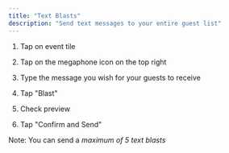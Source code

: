 ```yaml
---
title: "Text Blasts"
description: "Send text messages to your entire guest list"
---
```


1. Tap on event tile

2. Tap on the megaphone icon on the top right

3. Type the message you wish for your guests to receive

4. Tap "Blast"

5. Check preview

6. Tap "Confirm and Send"

Note: You can send a *maximum of 5 text blasts*